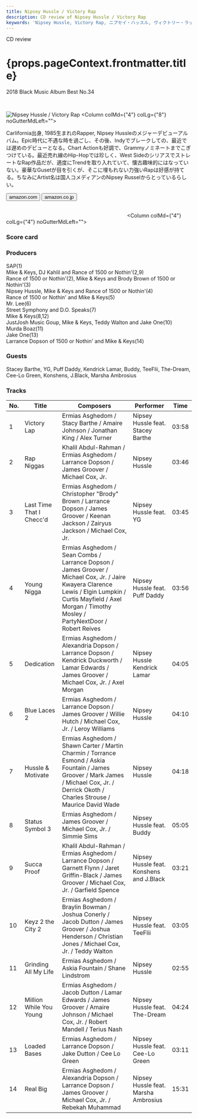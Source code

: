 ```yaml
---
title: Nipsey Hussle / Victory Rap
description: CD review of Nipsey Hussle / Victory Rap
keywords: 'Nipsey Hussle, Victory Rap, ニプセイ・ハッスル, ヴィクトリー・ラップ'
---
```




<p className="largeP">CD review</p>
<h1 className="h1--no--margin">{props.pageContext.frontmatter.title}</h1>
<p className="largeP"><Link to="/best50/2018/">2018 Black Music Album Best No.34</Link></p>

<br/>
<Row  className="image-card-group">
	<Column colMd={"3"} colLg={"4"} noGutterMdLeft="">
       <ImageCard>

![Nipsey Hussle / Victory Rap](../../images/cd/nipseyhussle1L.jpg) 
</ImageCard>
	</Column>
	<Column colMd={"4"} colLg={"8"} noGutterMdLeft="">
	<p>
	Carlifornia出身, 1985生まれのRapper, Nipsey Hussleのメジャーデビューアルバム。Epic時代に不遇な時を過ごし、その後、Indyでブレークしての、最近では遅めのデビューとなる。Chart Actionも好調で、Grammyノミネートまでこぎつけている。最近売れ線のHip-Hopでは珍しく、West SideのシリアスでストレートなRap作品だが、適度にTrendを取り入れていて、懐古趣味的にはなっていない。豪華なGusetが目を引くが、そこに埋もれない力強いRapは好感が持てる。ちなみにArtist名は国人コメディアンのNipsey Russelからとっているらしい。
	</p>
	<div>
	  <Button href="https://amzn.to/3dJqGif" kind="primary" size="small" renderIcon={ArrowUpRight24}>
      amazon.com
    </Button>
		<Button href="https://amzn.to/2ZlzO7D" kind="secondary" size="small" renderIcon={ArrowUpRight24}>
      amazon.co.jp
    </Button>
	</div>
	<a style="display:inline-block;overflow:hidden;background:url(https://linkmaker.itunes.apple.com/ja-jp/lockup.svg?releaseDate=2018-02-16&kind=album&bubble=apple_music&style=mono-black) no-repeat;width:180px;height:45px;" href="https://geo.music.apple.com/jp/album/victory-lap/1316706552?mt=1&app=music&ls=1&at=11lcug"></a>
	<a style="display:inline-block;overflow:hidden;background:url(https://linkmaker.itunes.apple.com/ja-jp/badge-lrg.svg?releaseDate=2018-02-16T00:00:00Z&kind=album&bubble=itunes_music) no-repeat;width:140px;height:45px;" href="https://geo.music.apple.com/jp/album/victory-lap/1316706552?app=itunes&at=11lcug"></a>
	</Column>
</Row>
<Row >
	<Column colMd={"4"} colLg={"4"} noGutterMdLeft="">
<div>
    <h3>Score card</h3>
	<SliderJS1 value="1" />
    <SliderJS2 value="1" />
	<SliderJS3 value="2" />
    <SliderJS4 value="8" />
</div>
</Column>
<Column colMd={"8"} colLg={"8"} noGutterMdLeft="">
<div>
<h3>Producers</h3>
<p>
SAP(1)
<br/>Mike & Keys, DJ Kahlil and Rance of 1500 or Nothin'(2,9)
<br/>Rance of 1500 or Nothin'(2), Mike & Keys and Brody Brown of 1500 or Nothin'(3)
<br/>Nipsey Hussle, Mike & Keys and Rance of 1500 or Nothin'(4)
<br/>Rance of 1500 or Nothin' and Mike & Keys(5)
<br/>Mr. Lee(6)
<br/>Street Symphony and D.O. Speaks(7)
<br/>Mike & Keys(8,12)
<br/>JustJosh Music Goup, Mike & Keys, Teddy Walton and Jake One(10)
<br/>Murda Boaz(11)
<br/>Jake One(13)
<br/>Larrance Dopson of 1500 or Nothin' and Mike & Keys(14)
</p>
<h3>Guests</h3>
<p>
Stacey Barthe, YG, Puff Daddy, Kendrick Lamar, Buddy, TeeFlii, The-Dream, Cee-Lo Green, Konshens, J.Black, Marsha Ambrosius
</p>
</div>
</Column>
</Row>

<h3>Tracks</h3>

| No. |	 Title                   |	 Composers                                                                                                                                                                                                       |	 Performer                              | Time	|
| --- |	------------------------ | ----------------------------------------------------------------------------------------------------------------------------------------------------------------------------------------------------------------- | ---------------------------------------- | ----- |
| 1	  |	Victory Lap              | Ermias Asghedom / Stacy Barthe / Amaire Johnson / Jonathan King / Alex Turner                                                                                                                                     | Nipsey Hussle feat. Stacey Barthe       	| 03:58 |
| 2	  |	Rap Niggas               | Khalil Abdul-Rahman / Ermias Asghedom / Larrance Dopson / James Groover / Michael Cox, Jr.                                                                                                                        | Nipsey Hussle                           	| 03:46 |
| 3	  |	Last Time That I Checc'd | Ermias Asghedom / Christopher "Brody" Brown / Larrance Dopson / James Groover / Keenan Jackson / Zairyus Jackson / Michael Cox, Jr.                                                                               | Nipsey Hussle feat. YG                  	| 03:45 |
| 4	  |	Young Nigga              | Ermias Asghedom / Sean Combs / Larrance Dopson / James Groover / Michael Cox, Jr. / Jaire Kwayera Clarence Lewis / Elgin Lumpkin / Curtis Mayfield / Axel Morgan / Timothy Mosley / PartyNextDoor / Robert Reives | Nipsey Hussle feat. Puff Daddy          	| 03:56 |
| 5	  |	Dedication               | Ermias Asghedom / Alexandria Dopson / Larrance Dopson / Kendrick Duckworth / Lamar Edwards / James Groover / Michael Cox, Jr. / Axel Morgan                                                                       | Nipsey Hussle Kendrick Lamar            	| 04:05 |
| 6	  |	Blue Laces 2             | Ermias Asghedom / Larrance Dopson / James Groover / Willie Hutch / Michael Cox, Jr. / Leroy Williams                                                                                                              | Nipsey Hussle                           	| 04:10 |
| 7	  |	Hussle & Motivate        | Ermias Asghedom / Shawn Carter / Martin Charmin / Torrance Esmond / Askia Fountain / James Groover / Mark James / Michael Cox, Jr. / Derrick Okoth / Charles Strouse / Maurice David Wade                         | Nipsey Hussle                           	| 04:18 |
| 8	  |	Status Symbol 3          | Ermias Asghedom / James Groover / Michael Cox, Jr. / Simmie Sims                                                                                                                                                  | Nipsey Hussle feat. Buddy               	| 05:05 |
| 9	  |	Succa Proof              | Khalil Abdul-Rahman / Ermias Asghedom / Larrance Dopson / Garnett Flynn / Jaret Griffin-Black / James Groover / Michael Cox, Jr. / Garfield Spence                                                                | Nipsey Hussle feat. Konshens and J.Black	| 03:21 |
| 10  |	Keyz 2 the City 2        | Ermias Asghedom / Braylin Bowman / Joshua Conerly / Jacob Dutton / James Groover / Joshua Henderson / Christian Jones / Michael Cox, Jr. / Teddy Walton                                                           | Nipsey Hussle feat. TeeFlii             	| 03:05 |
| 11  |	Grinding All My Life     | Ermias Asghedom / Askia Fountain / Shane Lindstrom                                                                                                                                                                | Nipsey Hussle                           	| 02:55 |
| 12  |	Million While You Young  | Ermias Asghedom / Jacob Dutton / Lamar Edwards / James Groover / Amaire Johnson / Michael Cox, Jr. / Robert Mandell / Terius Nash                                                                                 | Nipsey Hussle feat. The-Dream           	| 04:24 |
| 13  |	Loaded Bases             | Ermias Asghedom / Larrance Dopson / Jake Dutton / Cee Lo Green                                                                                                                                                    | Nipsey Hussle feat. Cee-Lo Green        	| 03:11 |
| 14  |	Real Big                 | Ermias Asghedom / Alexandria Dopson / Larrance Dopson / James Groover / Michael Cox, Jr. / Rebekah Muhammad                                                                                                       | Nipsey Hussle feat. Marsha Ambrosius    	| 15:31 |
